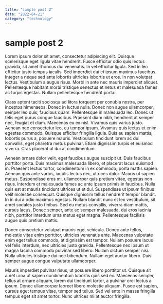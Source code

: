 ```yaml
---
title: "sample post 2"
date: "2022-04-21"
category: "technology"
---
```



<Layout>
<PostLayout>

# sample post 2

<p>
Lorem ipsum dolor sit amet, consectetur adipiscing elit. Quisque scelerisque eget ligula vitae hendrerit. Fusce efficitur odio quis lectus gravida, sit amet rhoncus dui venenatis. In vel efficitur ligula. Sed in leo efficitur justo tempus iaculis. Sed imperdiet dui et ipsum maximus faucibus. Integer a neque sed ante lobortis ultricies lobortis ut eros. In non volutpat lectus. Vestibulum a augue risus. Morbi in ante nec mauris imperdiet aliquet. Pellentesque habitant morbi tristique senectus et netus et malesuada fames ac turpis egestas. Nullam pellentesque hendrerit porta.

Class aptent taciti sociosqu ad litora torquent per conubia nostra, per inceptos himenaeos. Donec in luctus nulla. Donec non augue ullamcorper, semper leo quis, faucibus quam. Pellentesque in malesuada leo. Donec ut felis eget purus congue faucibus. Praesent diam nibh, hendrerit at semper nec, feugiat et diam. Maecenas eu ex nisl. Vivamus quis varius justo. Aenean nec consectetur leo, eu tempor ipsum. Vivamus quis lectus et enim egestas commodo. Quisque efficitur fringilla ligula. Duis eu sapien mattis, lobortis purus a, posuere mauris. Vestibulum tincidunt lorem ac dui convallis, eget pharetra metus pulvinar. Etiam dignissim turpis et euismod viverra. Cras placerat ut dui at condimentum.

Aenean ornare dolor velit, eget faucibus augue suscipit ut. Duis faucibus porttitor porta. Duis maximus malesuada libero, et placerat lacus euismod in. Praesent lectus tortor, condimentum in ex commodo, porta mattis sapien. Aenean quis ante varius, iaculis lectus nec, ultrices dolor. Mauris ut sapien metus. Suspendisse eros mi, ullamcorper quis pretium vitae, egestas non risus. Interdum et malesuada fames ac ante ipsum primis in faucibus. Nulla quis est at mauris tincidunt ultrices ut et dui. Suspendisse ut ipsum finibus velit molestie consequat. Quisque dignissim tellus hendrerit tempor blandit. In in dui a odio maximus egestas. Nullam blandit nunc et leo vestibulum, sit amet sodales justo finibus. Sed eu metus convallis, viverra diam mattis, cursus lacus. Donec semper, ante ac semper malesuada, dui eros lacinia nibh, porttitor interdum urna metus eget magna. Pellentesque facilisis augue quis pretium mattis.

Donec consectetur volutpat mauris eget vehicula. Donec ante tellus, molestie vitae enim porttitor, ultricies venenatis ante. Maecenas vulputate enim eget tellus commodo, at dignissim est tempor. Nullam posuere lacus vel felis interdum, nec ultricies justo gravida. Pellentesque nec ipsum ut magna lacinia commodo pulvinar sed libero. Nullam dictum semper nisi. Nulla ultricies tristique dui nec bibendum. Nullam eget auctor libero. Duis semper augue congue vulputate ullamcorper.

Mauris imperdiet pulvinar risus, ut posuere libero porttitor ut. Quisque sit amet urna ut sapien condimentum lobortis quis sed ex. Maecenas semper, tellus at ornare aliquam, lorem dui tincidunt tortor, a pulvinar orci lectus a ipsum. Donec ullamcorper laoreet libero molestie aliquam. Fusce est sapien, cursus eget tempus vitae, tempor sed tellus. Sed vel ante in massa fringilla tempus eget sit amet tortor. Nunc ultrices mi at auctor fringilla.</p>

</PostLayout>
</Layout>
